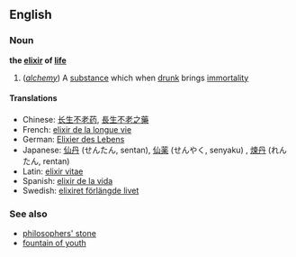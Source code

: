 ==English==
===Noun===
'''the [[elixir]] of [[life]]'''<!-- seems to be capitalised all or most of the time... -->

#(''[[alchemy]]'') A [[substance]] which when [[drunk]] brings [[immortality]]

====Translations====
*Chinese: [[长生不老药]], [[長生不老之藥]]<!-- not 100% positive either is idiomatic - may be circumlocutions -->
*French: [[elixir de la longue vie]]
*German: [[Elixier des Lebens]]
*Japanese: [[仙丹]] (せんたん, sentan), [[仙薬]] (せんやく, senyaku)<!-- maybe only figurative? -->, [[煉丹]] (れんたん, rentan)<!-- maybe not the same as the western one -->
*Latin: [[elixir vitae]]
*Spanish: [[elixir de la vida]]<!-- hopefully not just in harry potter books -->
*Swedish: [[elixiret förlängde livet]]<!-- from "Alkemisten" -->

===See also===
*[[philosophers' stone]]<!-- probably should be capitalised too -->
*[[fountain of youth]]